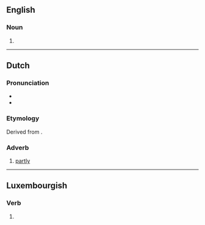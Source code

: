 ==English==

===Noun===
{{head|en|noun plural form}}

# {{plural of|deel|lang=en}}

----

==Dutch==

===Pronunciation===
* {{audio|Nl-deels.ogg|Audio|lang=nl}}
* {{rhymes|eːls|lang=nl}}

===Etymology===
Derived from {{m|nl|deel}}.

===Adverb===
{{nl-adv}}

# [[partly]]
#: {{ux|nl|Het boek is '''deels''' autobiografisch.|The book is '''partly''' autobiographical.}}

----

==Luxembourgish==

===Verb===
{{head|lb|verb form}}

# {{inflection of|deelen||2|s|pres|indc|lang=lb}}